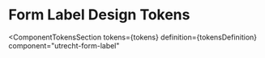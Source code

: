 <!-- @license CC0-1.0 -->


<Meta id="html-form-label--design-tokens" title="HTML Component/Form label/Design Tokens" />

# Form Label Design Tokens

<ComponentTokensSection
  tokens={tokens}
  definition={tokensDefinition}
  component="utrecht-form-label"
></ComponentTokensSection>
